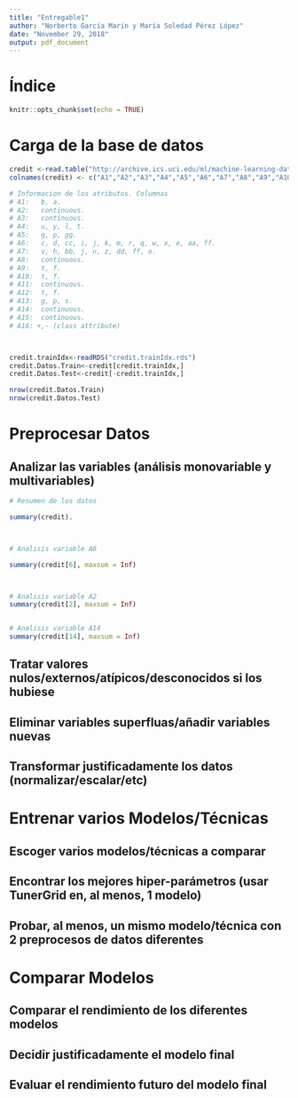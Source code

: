 ```yaml
---
title: "Entregable1"
author: "Norberto García Marín y María Soledad Pérez López"
date: "November 29, 2018"
output: pdf_document
---
```


# Índice


```r
knitr::opts_chunk$set(echo = TRUE)
```

# Carga de la base de datos

```r

credit <-read.table("http://archive.ics.uci.edu/ml/machine-learning-databases/credit-screening/crx.data", sep = ",", na.strings = "?", header = F)
colnames(credit) <- c("A1","A2","A3","A4","A5","A6","A7","A8","A9","A10","A11","A12","A13","A14","A15","A16")

# Informacion de los atributos. Columnas
# A1:	b, a. 
# A2:	continuous. 
# A3:	continuous. 
# A4:	u, y, l, t. 
# A5:	g, p, gg. 
# A6:	c, d, cc, i, j, k, m, r, q, w, x, e, aa, ff. 
# A7:	v, h, bb, j, n, z, dd, ff, o. 
# A8:	continuous. 
# A9:	t, f. 
# A10:	t, f. 
# A11:	continuous. 
# A12:	t, f. 
# A13:	g, p, s. 
# A14:	continuous. 
# A15:	continuous. 
# A16: +,- (class attribute)



credit.trainIdx<-readRDS("credit.trainIdx.rds")
credit.Datos.Train<-credit[credit.trainIdx,]
credit.Datos.Test<-credit[-credit.trainIdx,]

nrow(credit.Datos.Train)
nrow(credit.Datos.Test)
```

# Preprocesar Datos
## Analizar las variables (análisis monovariable y multivariables)

```r

# Resumen de los datos

summary(credit).



# Analisis variable A6

summary(credit[6], maxsum = Inf)



# Analisis variable A2
summary(credit[2], maxsum = Inf)


# Analisis variable A14
summary(credit[14], maxsum = Inf)


```


## Tratar valores nulos/externos/atípicos/desconocidos si los hubiese

## Eliminar variables superfluas/añadir variables nuevas

## Transformar justificadamente los datos (normalizar/escalar/etc)




# Entrenar varios Modelos/Técnicas

## Escoger varios modelos/técnicas a comparar

## Encontrar los mejores hiper-parámetros (usar TunerGrid en, al menos, 1 modelo)

## Probar, al menos, un mismo modelo/técnica con 2 preprocesos de datos diferentes



# Comparar Modelos

## Comparar el rendimiento de los diferentes modelos

## Decidir justificadamente el modelo final

## Evaluar el rendimiento futuro del modelo final